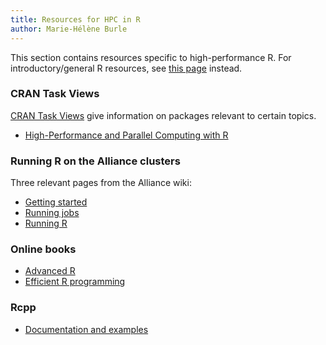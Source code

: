 ```yaml
---
title: Resources for HPC in R
author: Marie-Hélène Burle
---
```


:::{.def}

This section contains resources specific to high-performance R. For introductory/general R resources, see [this page](https://mint.westdri.ca/r/resources.html) instead.

:::

### CRAN Task Views

:::{.hnote}

[CRAN Task Views](https://cran.r-project.org/web/views/) give information on packages relevant to certain topics.

:::

- [High-Performance and Parallel Computing with R](https://cran.r-project.org/web/views/HighPerformanceComputing.html)

### Running R on the Alliance clusters

:::{.hnote}

Three relevant pages from the Alliance wiki:

:::

- [Getting started](https://docs.alliancecan.ca/wiki/Getting_started)
- [Running jobs](https://docs.alliancecan.ca/wiki/Running_jobs)
- [Running R](https://docs.alliancecan.ca/wiki/R)

### Online books

- [Advanced R](https://adv-r.hadley.nz/)
- [Efficient R programming](https://csgillespie.github.io/efficientR/)

### Rcpp

- [Documentation and examples](http://dirk.eddelbuettel.com/code/rcpp.html)
